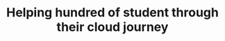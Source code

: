 ---
title: "Helping hundred of student through their cloud journey"
publishedAt: "2024-04-08"
summary: "Our growing cloud community is awaiting for someone like you to join us. We have helped over 100 student land their dream jobs. If this is what you are looking for, join us now on discord. We started a new server this year, fresh, and for newcomers like yourself."
images:
  - "/images/projects/project-01/journey.jpg"
team:
  - name: "Franck Kengne"
    avatar: "/images/avatar.jpg"
  - name: "Patience Opara"
    avatar: "/images/projects/project-01/patience.png"
  - name: " Dory Steve"
    avatar: "/images/projects/project-01/dorimaine.jpg"
  - name: "Viviane Huguette"
    avatar: "/images/projects/project-01/huguette.jpg"
  - name: "Paola Djobissie"
    avatar: "/images/projects/project-01/paola.jpg"
  - name: "Adam Acevedo"
    avatar: "/images/projects/project-01/adam.jpg"
  - name: "Urael"
    avatar: "/images/projects/project-01/urael.jpg"
  - name: "Sean"
    avatar: "/images/projects/project-01/sean.png"
  - name: "Gregory Janty"
    avatar: "/images/projects/project-01/gregory.jpg"
---